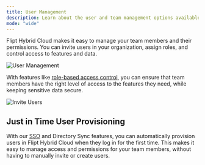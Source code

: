 ```yaml
---
title: User Management
description: Learn about the user and team management options available with Flipt Hybrid Cloud
mode: "wide"
---
```


Flipt Hybrid Cloud makes it easy to manage your team members and their permissions. You can invite users in your organization, assign roles, and control access to features and data.

![User Management](/images/cloud/features/team.png)

With features like [role-based access control](/cloud/features/rbac), you can ensure that team members have the right level of access to the features they need, while keeping sensitive data secure.

![Invite Users](/images/cloud/features/invite.png)

## Just in Time User Provisioning

With our [SSO](/cloud/features/authentication##single-sign-on) and Directory Sync features, you can automatically provision users in Flipt Hybrid Cloud when they log in for the first time. This makes it easy to manage access and permissions for your team members, without having to manually invite or create users.
